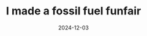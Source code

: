 ---
title: I made a fossil fuel funfair
description: To annoy fossil fuel marketers
image: "@assets/2024/ogilvyland-1.jpg"
date: 2024-12-03
video: UBKe_6RXsko
tags: ['climate']
homepageCategory: 'climate'
homepageOrder: 1
press:
  - name: Campaign
    article_link: 'https://www.campaignlive.co.uk/article/climate-activists-invite-people-ogilvyland-fossil-fuel-funfair/1890946'
  - name: PRWeek
    article_link: 'https://www.prweek.com/article/1891161/climate-activists-target-wpp-fake-ogilvyland-email'
  - name: Adweek
    article_link: 'https://www.adweek.com/agencies/ogilvy-clients-golden-ticket-ogilvyland-fossil-fuel-bp/'
  - name: Resume 
    article_link: 'https://www.resume.se/affarer/byraer/ogilvys-fossilengagemang-hanas-pa-satirsajt/'
  - name: Wirtual Media
    article_link: 'https://www.wirtualnemedia.pl/artykul/aktywisci-klimatyczni-atakuja-wpp-szef-holdingu-jako-iluzjionista'
  - name: Media Marketing
    article_link: 'https://www.mm.be/news-fr-79642-ogilvyland-les-serious-people-trollent-wpp'
  - name: Brand New
    article_link: 'https://www.underconsideration.com/brandnew/archives/adding_fire_to_the_fuel.php'
---